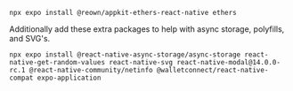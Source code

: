 
```
npx expo install @reown/appkit-ethers-react-native ethers
```

Additionally add these extra packages to help with async storage, polyfills, and SVG's.

```
npx expo install @react-native-async-storage/async-storage react-native-get-random-values react-native-svg react-native-modal@14.0.0-rc.1 @react-native-community/netinfo @walletconnect/react-native-compat expo-application
```

<AdditionalExpo />
